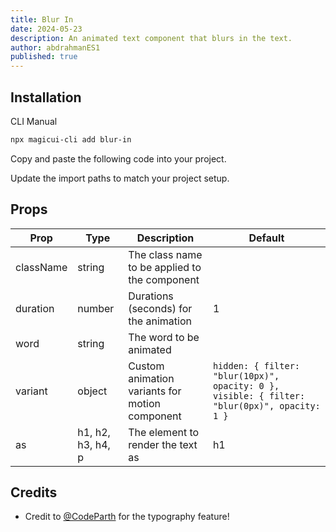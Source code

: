 ```yaml
---
title: Blur In
date: 2024-05-23
description: An animated text component that blurs in the text.
author: abdrahmanES1
published: true
---
```


<ComponentPreview name="blur-in-demo" />

## Installation

<Tabs defaultValue="cli">

<TabsList>
  <TabsTrigger value="cli">CLI</TabsTrigger>
  <TabsTrigger value="manual">Manual</TabsTrigger>
</TabsList>
<TabsContent value="cli">

```bash
npx magicui-cli add blur-in
```

</TabsContent>

<TabsContent value="manual">

<Steps>

<Step>Copy and paste the following code into your project.</Step>

<ComponentSource name="blur-in" />

<Step>Update the import paths to match your project setup.</Step>

</Steps>

</TabsContent>

</Tabs>

## Props

| Prop      | Type              | Description                                    | Default                                                                                      |
| --------- | ----------------- | ---------------------------------------------- | -------------------------------------------------------------------------------------------- |
| className | string            | The class name to be applied to the component  |                                                                                              |
| duration  | number            | Durations (seconds) for the animation          | 1                                                                                            |
| word      | string            | The word to be animated                        |                                                                                              |
| variant   | object            | Custom animation variants for motion component | `hidden: { filter: "blur(10px)", opacity: 0 }, visible: { filter: "blur(0px)", opacity: 1 }` |
| as        | h1, h2, h3, h4, p | The element to render the text as              | h1                                                                                           |

## Credits

- Credit to [@CodeParth](https://twitter.com/Code_Parth) for the typography feature!
